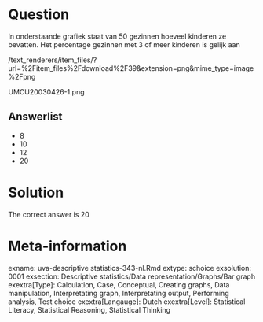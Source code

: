 Question
========

In onderstaande grafiek staat van 50 gezinnen hoeveel kinderen ze bevatten. Het percentage gezinnen met 3 of meer kinderen is gelijk aan 

 /text_renderers/item_files/?url=%2Fitem_files%2Fdownload%2F39&extension=png&mime_type=image%2Fpng 

 UMCU20030426-1.png 

Answerlist
----------
* 8
* 10
* 12
* 20

Solution
========

The correct answer is  20 

Meta-information
================
exname: uva-descriptive statistics-343-nl.Rmd 
extype: schoice 
exsolution: 0001 
exsection: Descriptive statistics/Data representation/Graphs/Bar graph
exextra[Type]: Calculation, Case, Conceptual, Creating graphs, Data manipulation, Interpretating graph, Interpretating output, Performing analysis, Test choice 
exextra[Langauge]: Dutch 
exextra[Level]: Statistical Literacy, Statistical Reasoning, Statistical Thinking 
